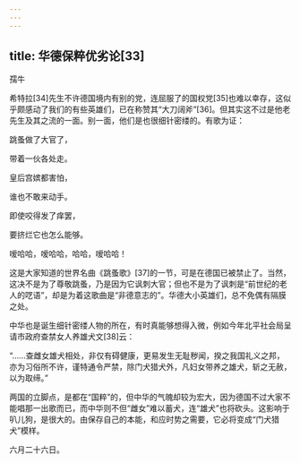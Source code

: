 ```yaml
---
---
---
```

title: 华德保粹优劣论[33]
---




孺牛

希特拉[34]先生不许德国境内有别的党，连屈服了的国权党[35]也难以幸存，这似乎颇感动了我们的有些英雄们，已在称赞其“大刀阔斧”[36]。但其实这不过是他老先生及其之流的一面。别一面，他们是也很细针密缕的。有歌为证：

跳蚤做了大官了，

带着一伙各处走。

皇后宫嫔都害怕，

谁也不敢来动手。

即使咬得发了痒罢，

要挤烂它也怎么能够。

嗳哈哈，嗳哈哈，哈哈，嗳哈哈！

这是大家知道的世界名曲《跳蚤歌》[37]的一节，可是在德国已被禁止了。当然，这决不是为了尊敬跳蚤，乃是因为它讽刺大官；但也不是为了讽刺是“前世纪的老人的呓语”，却是为着这歌曲是“非德意志的”。华德大小英雄们，总不免偶有隔膜之处。

中华也是诞生细针密缕人物的所在，有时真能够想得入微，例如今年北平社会局呈请市政府查禁女人养雄犬文[38]云：

“……查雌女雄犬相处，非仅有碍健康，更易发生无耻秽闻，揆之我国礼义之邦，亦为习俗所不许，谨特通令严禁，除门犬猎犬外，凡妇女带养之雄犬，斩之无赦，以为取缔。”

两国的立脚点，是都在“国粹”的，但中华的气魄却较为宏大，因为德国不过大家不能唱那一出歌而已，而中华则不但“雌女”难以蓄犬，连“雄犬”也将砍头。这影响于叭儿狗，是很大的。由保存自己的本能，和应时势之需要，它必将变成“门犬猎犬”模样。

六月二十六日。